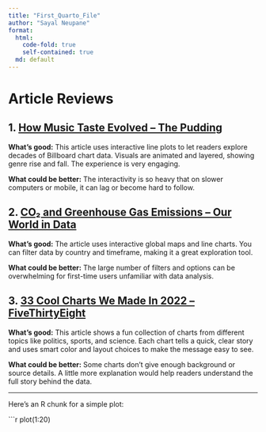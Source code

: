```yaml
---
title: "First_Quarto_File"
author: "Sayal Neupane"
format:
  html:
    code-fold: true
    self-contained: true
  md: default
---
```


# Article Reviews

## 1. [How Music Taste Evolved – The Pudding](https://pudding.cool/2017/03/music-history/)

**What’s good:** This article uses interactive line plots to let readers explore decades of Billboard chart data. Visuals are animated and layered, showing genre rise and fall. The experience is very engaging.

**What could be better:** The interactivity is so heavy that on slower computers or mobile, it can lag or become hard to follow.

## 2. [CO₂ and Greenhouse Gas Emissions – Our World in Data](https://ourworldindata.org/co2-and-other-greenhouse-gas-emissions)

**What’s good:** The article uses interactive global maps and line charts. You can filter data by country and timeframe, making it a great exploration tool.

**What could be better:** The large number of filters and options can be overwhelming for first-time users unfamiliar with data analysis.

## 3. [33 Cool Charts We Made In 2022 – FiveThirtyEight](https://fivethirtyeight.com/features/best-charts-2022/)

**What’s good:** This article shows a fun collection of charts from different topics like politics, sports, and science. Each chart tells a quick, clear story and uses smart color and layout choices to make the message easy to see.

**What could be better:** Some charts don’t give enough background or source details. A little more explanation would help readers understand the full story behind the data.


---


Here’s an R chunk for a simple plot:

```r
plot(1:20)
